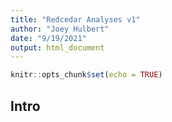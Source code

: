```yaml
---
title: "Redcedar Analyses v1"
author: "Joey Hulbert"
date: "9/19/2021"
output: html_document
---
```


```r
knitr::opts_chunk$set(echo = TRUE)
```

## Intro